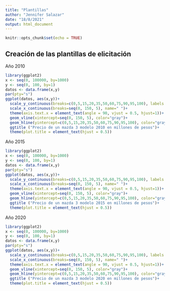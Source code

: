 ```yaml
---
title: "Plantillas"
author: "Jennifer Salazar"
date: "18/8/2021"
output: html_document
---
```


```r
knitr::opts_chunk$set(echo = TRUE)
```

## Creación de las plantillas de elicitación

Año 2010

```r
library(ggplot2)
x <- seq(0, 100000, by=1000)
y <- seq(0, 100, by=1)
datos <- data.frame(x,y)
par(pty="s")
ggplot(datos, aes(x,y))+ 
  scale_y_continuous(breaks=c(0,5,15,20,35,50,60,75,90,95,100), labels = c("Totalmente imposible", "Me parece muy improbable", "Me parece un poco improbable", "No me genera seguridad", "Es más bien algo incierto", "Ni acuerdo ni en contra(50-50)", "Pudiera ser, pero...", "Me parece algo posible", "Me parece demasiado viable", "Estoy casi seguro", "Absolutamente seguro"), name=" ") +
  scale_x_continuous(breaks=seq(0, 150, 5), name=" ")+
  theme(axis.text.x = element_text(angle = 90, vjust = 0.5, hjust=1))+
  geom_vline(xintercept=seq(0, 150, 5), color="gray")+
  geom_hline(yintercept=c(0,5,15,20,35,50,60,75,90,95,100), color="gray")+
  ggtitle ("Precio de un mazda 3 modelo 2010 en millones de pesos")+
  theme(plot.title = element_text(hjust = 0.5))
```






Año 2015

```r
library(ggplot2)
x <- seq(0, 100000, by=1000)
y <- seq(0, 100, by=1)
datos <- data.frame(x,y)
par(pty="s")
ggplot(datos, aes(x,y))+ 
  scale_y_continuous(breaks=c(0,5,15,20,35,50,60,75,90,95,100), labels = c("Totalmente imposible", "Me parece muy improbable", "Me parece un poco improbable", "No me genera seguridad", "Es más bien algo incierto", "Ni acuerdo ni en contra(50-50)", "Pudiera ser, pero...", "Me parece algo posible", "Me parece demasiado viable", "Estoy casi seguro", "Absolutamente seguro"), name=" ") +
  scale_x_continuous(breaks=seq(0, 150, 5), name=" ")+
  theme(axis.text.x = element_text(angle = 90, vjust = 0.5, hjust=1))+
  geom_vline(xintercept=seq(0, 150, 5), color="gray")+
  geom_hline(yintercept=c(0,5,15,20,35,50,60,75,90,95,100), color="gray")+
  ggtitle ("Precio de un mazda 3 modelo 2015 en millones de pesos")+
  theme(plot.title = element_text(hjust = 0.5))
```



Año 2020

```r
library(ggplot2)
x <- seq(0, 100000, by=1000)
y <- seq(0, 100, by=1)
datos <- data.frame(x,y)
par(pty="s")
ggplot(datos, aes(x,y))+ 
  scale_y_continuous(breaks=c(0,5,15,20,35,50,60,75,90,95,100), labels = c("Totalmente imposible", "Me parece muy improbable", "Me parece un poco improbable", "No me genera seguridad", "Es más bien algo incierto", "Ni acuerdo ni en contra(50-50)", "Pudiera ser, pero...", "Me parece algo posible", "Me parece demasiado viable", "Estoy casi seguro", "Absolutamente seguro"), name=" ") +
  scale_x_continuous(breaks=seq(0, 150, 5), name=" ")+
  theme(axis.text.x = element_text(angle = 90, vjust = 0.5, hjust=1))+
  geom_vline(xintercept=seq(0, 150, 5), color="gray")+
  geom_hline(yintercept=c(0,5,15,20,35,50,60,75,90,95,100), color="gray")+
  ggtitle ("Precio de un mazda 3 modelo 2020 en millones de pesos")+
  theme(plot.title = element_text(hjust = 0.5))
```